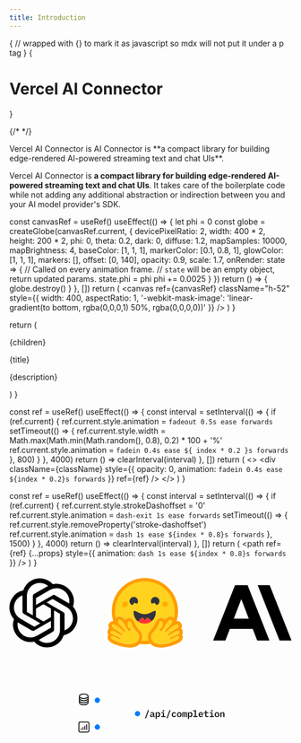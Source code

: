 ```yaml
---
title: Introduction
---
```



{
// wrapped with {} to mark it as javascript so mdx will not put it under a p tag
}
{<h1 className="text-5xl tracking-tighter font-extrabold nx-tracking-tight nx-text-slate-900 dark:nx-text-slate-100 md:text-5xl mt-2 main-title">Vercel AI Connector</h1>}

{/* <Bleed><Features/></Bleed> */}

<div className="text-slate-600 text-xl mt-4 mb-8">
  Vercel AI Connector is AI Connector is **a compact library for building
  edge-rendered AI-powered streaming text and chat UIs**.
</div>

Vercel AI Connector is **a compact library for building edge-rendered AI-powered streaming text and chat UIs**. It takes care of the boilerplate code while not adding any additional abstraction or indirection between you and your AI model provider's SDK.

  const canvasRef = useRef()
  useEffect(() => {
    let phi = 0
    const globe = createGlobe(canvasRef.current, {
      devicePixelRatio: 2,
      width: 400 * 2,
      height: 200 * 2,
      phi: 0,
      theta: 0.2,
      dark: 0,
      diffuse: 1.2,
      mapSamples: 10000,
      mapBrightness: 4,
      baseColor: [1, 1, 1],
      markerColor: [0.1, 0.8, 1],
      glowColor: [1, 1, 1],
      markers: [],
      offset: [0, 140],
      opacity: 0.9,
      scale: 1.7,
      onRender: state => {
        // Called on every animation frame.
        // `state` will be an empty object, return updated params.
        state.phi = phi
        phi += 0.0025
      }
    })
    return () => {
      globe.destroy()
    }
  }, [])
  return (
    <canvas
      ref={canvasRef}
      className="h-52"
      style={{
        width: 400,
        aspectRatio: 1,
        '-webkit-mask-image':
          'linear-gradient(to bottom, rgba(0,0,0,1) 50%, rgba(0,0,0,0))'
      }}
    />
  )
}

  return (
    <div className="rounded-lg border border-slate-200 hover:border-slate-300 transition-colors">
      <div className="flex items-center justify-center overflow-hidden">
        {children}
      </div>
      <p className="mt-2 text-lg px-6 font-semibold tracking-tight">{title}</p>
      <p className="mt-1 px-6 mb-6 text-slate-500">{description}</p>
    </div>
  )
}

  const ref = useRef()
  useEffect(() => {
    const interval = setInterval(() => {
      if (ref.current) {
        ref.current.style.animation = `fadeout 0.5s ease forwards`
        setTimeout(() => {
          ref.current.style.width =
            Math.max(Math.min(Math.random(), 0.8), 0.2) * 100 + '%'
          ref.current.style.animation = `fadein 0.4s ease ${
            index * 0.2
          }s forwards`
        }, 800)
      }
    }, 4000)
    return () => clearInterval(interval)
  }, [])
  return (
    <>
      <div
        className={className}
        style={{
          opacity: 0,
          animation: `fadein 0.4s ease ${index * 0.2}s forwards`
        }}
        ref={ref}
      />
    </>
  )
}

  const ref = useRef()
  useEffect(() => {
    const interval = setInterval(() => {
      if (ref.current) {
        ref.current.style.strokeDashoffset = '0'
        ref.current.style.animation = `dash-exit 1s ease forwards`
        setTimeout(() => {
          ref.current.style.removeProperty('stroke-dashoffset')
          ref.current.style.animation = `dash 1s ease ${index * 0.8}s forwards`
        }, 1500)
      }
    }, 4000)
    return () => clearInterval(interval)
  }, [])
  return (
    <path
      ref={ref}
      {...props}
      style={{
        animation: `dash 1s ease ${index * 0.8}s forwards`
      }}
    />
  )
}

<div className="grid lg:grid-cols-2 grid-cols-1 gap-4 mt-8">
  <Card
    title="Edge-ready"
    description="Compatible with Vercel’s Edge Network, enabling AI-powered apps that are fast and scalable."
  >
    <Globe />
  </Card>
  <Card
    title="Built-in Adapters"
    description="First-class support for native OpenAI, Anthropic, and HuggingFace Inference JavaScript SDKs."
  >
    <div className="h-52 px-4 flex items-center">
      <svg
        xmlns="http://www.w3.org/2000/svg"
        xmlnsXlink="http://www.w3.org/1999/xlink"
        fill="none"
        height={80}
        className="invert-on-dark max-w-full"
        viewBox="0 0 2430 647"
      >
        <defs>
          <path
            id="reuse-0"
            stroke="#7B7B7B"
            strokeWidth="2"
            d="M0-1h591.9"
          ></path>
        </defs>
        <path
          fill="#000"
          d="M547.5 270a148 148 0 00-12.8-121.5 149.7 149.7 0 00-161-71.7 150.1 150.1 0 00-254.4 53.7 148.1 148.1 0 00-99 71.8 149.6 149.6 0 0018.4 175.6 148 148 0 0012.6 121.6 149.8 149.8 0 00161.3 71.7A148.1 148.1 0 00324.2 621 150 150 0 00467 516.9a148.3 148.3 0 0099-71.8 149.9 149.9 0 00-18.6-175zM324.2 582.2c-26 0-51.2-9-71.2-25.7l3.5-2L374.8 486a19.7 19.7 0 009.7-16.9V302.5l50 29a1.8 1.8 0 011 1.2V471a111.5 111.5 0 01-111.4 111zM85 480.1c-13.1-22.6-17.8-49-13.3-74.7l3.5 2.1 118.4 68.3a19 19 0 0019.4 0l144.6-83.4v57.8a2 2 0 01-.8 1.5l-119.8 69A111.4 111.4 0 0185 480zM53.9 222.3a111 111 0 0158.6-48.8V314a19 19 0 009.6 16.7l143.9 83-50 29a1.9 1.9 0 01-1.8 0l-119.5-69a111.5 111.5 0 01-40.8-152v.6zm410.8 95.4L320.3 234l50-28.8a1.9 1.9 0 011.7 0l119.5 69A111.3 111.3 0 01474.8 475V334.4a19.5 19.5 0 00-10-16.6zm49.8-74.8l-3.5-2-118.2-69a19.2 19.2 0 00-19.4 0l-144.5 83.4v-57.7a1.6 1.6 0 01.7-1.5l119.5-69a111.4 111.4 0 01165.4 115.4v.4zm-313 102.4l-50-28.8a2 2 0 01-.9-1.5V177.3A111.3 111.3 0 01333.2 92l-3.5 2-118.3 68a19.7 19.7 0 00-9.7 16.9l-.1 166.4zm27.2-58.6l64.5-37.1 64.5 37.1V361l-64.3 37.2-64.5-37.2-.2-74.2z"
        ></path>
        <use
          strokeWidth="2"
          transform="matrix(-.3 1 -1 -.2 789 51)"
          xlinkHref="#reuse-0"
        ></use>
        <path
          fill="#fff"
          d="M1516.2 475.7a58.6 58.6 0 00-8.8-19.3 64.3 64.3 0 00-15.6-62.6c-6.2-7-14-12.4-22.6-15.9a306.5 306.5 0 00-140.4-333.2 307.8 307.8 0 00-459.4 334c-8 3.4-15.2 8.6-21 15.1a64.3 64.3 0 00-15.6 62.6c-3.8 6-6.7 12.4-8.4 19.3a63.8 63.8 0 002.3 41.6 60.9 60.9 0 003.4 47.4 74.1 74.1 0 0022 27c13 9.6 27 17.5 42 23.4a583 583 0 0055.4 19.6c29.1 7.4 56.5 12.2 84.6 12.2 40 .3 74.1-8.8 98.8-32.8 24.7 3 49.7 3 74.4 0 24.7 23.6 59.2 33.4 99.1 32.8 28.1 0 55.5-4.8 84.6-12.2 10.8-3 35.5-11.2 55.5-19.6 16.9-7.1 30.8-15 42-23.7 9.3-7 16.9-16 22.3-26.4a60.8 60.8 0 003.3-47.7c4.8-12.2 6.1-26 2-41.6zm-28.5 40.6c5.8 10.5 6.1 22.7 1 33.8-7.7 17.3-26.3 30.8-62.9 45.3-22.6 8.8-43.3 14.6-43.6 15-26.3 7.1-53.3 11-80.5 11.4-39 0-68-10.5-86.3-31.8a289.2 289.2 0 01-94 .4c-18.3 21-47.4 31.4-85.6 31.4-23.7 0-50.7-3.7-80.8-11.5 0 0-21-6-43.7-14.9-36.5-14.5-55.1-28-62.6-45a38.6 38.6 0 012.7-37.2 43.3 43.3 0 01-6-34.8 38.6 38.6 0 0113.5-21 33.9 33.9 0 01-6.1-16.2 42.6 42.6 0 0111.8-35.2 38 38 0 0129.1-12.5 285.5 285.5 0 11546 0h4c11.6 0 21.7 4.4 29.2 12.5a42.7 42.7 0 015.7 51.4 44.4 44.4 0 0113.6 21 43.4 43.4 0 01-6.1 34.8l1.7 3z"
        ></path>
        <path
          fill="#FF9D00"
          d="M1486 513.2a43.3 43.3 0 005.8-34.8 41.5 41.5 0 00-13.2-21 42.6 42.6 0 00-5.4-51.7 38.8 38.8 0 00-33.2-11.9 285.4 285.4 0 00-401.5-338.5 285.5 285.5 0 00-144.4 338.5c-11.5 0-22 4-29.1 12.2a42.6 42.6 0 00-6.1 51.4 39.2 39.2 0 00-13.2 21 43.3 43.3 0 006 34.8 39.2 39.2 0 00-2.6 37.3c7.4 16.9 26 30.4 62.6 45 22.6 8.7 43.6 14.5 44 14.8 26.2 7.2 53.2 11 80.5 11.5 38.5 0 67.3-10.1 85.5-31.4 31.2 5 63 4.9 94-.4 18.3 21.3 47.4 31.8 86.3 31.8 42.7-.6 85-9.5 124.2-26.4 36.5-14.5 55.1-28 62.9-45a38.5 38.5 0 00-2.7-37.2h-.3zM1108 558l-5.1 8.1a52.9 52.9 0 01-18.3 16.3 104.5 104.5 0 01-49 10.1c-28.5 0-57.2-6.8-73.4-10.8-.7 0-99.2-28.1-86.6-51.8 2-3.7 5.4-5.4 9.8-5.4 17.6 0 49.4 26 63.2 26 3 0 5.1-1.3 6.1-4.3 5.8-21-89-29.8-81.2-60.3 1.7-5.4 5.4-7.4 10.9-7.4 23.3 0 75 40.6 86.2 40.6.7 0 1.4 0 1.7-.7 5-8.8 2.4-14.9-32.8-36.2l-3.4-2c-37.9-23.7-65-37.2-49.7-54.1 1.7-2 4.4-2.7 7.4-2.7 3.4 0 7.8 1 12.5 3.3 24.2 12.4 46.5 28.1 66.3 46.7 0 0 15 15.6 23.7 15.6 2.4 0 4-.7 5.4-2.7 6.5-10.8-59.5-61-63.2-81.2-2.4-14.2 1.7-21.3 9.8-21.3 3.4 0 8.1 1.7 13.5 5 15.6 10.2 46 62 57.2 82.6a17.4 17.4 0 0015.6 9.5c11.5 0 20.3-11.2 1-25.7-28.8-21.7-18.6-56.9-4.8-59.2h1.7c12.5 0 18 21.6 18 21.6s16.2 40.6 44 68.7c25.3 25 29 46 14.1 71.7h-.6zm90.3 4.7h-1.7l-2.4.4-3.7.6h-5.8l-1.6.4h-2.4l-1.7.3h-28.4l-3.7-.7h-5.1l-3.4-.6c15.6-34.5 7.8-66.7-23.7-98.1-20.3-20.3-33.8-50.8-36.8-57.2-5.8-19.6-21-41.3-46-41.3a40.6 40.6 0 00-33.9 18 96.7 96.7 0 00-21.3-20.3 50.9 50.9 0 00-29-9.9c-12 0-22.7 5.1-30.2 14l-.7-1.4c-1.3-6.5-2.7-12.6-3.4-18.6l-.3-1.4-.7-4.4v-1.7l-.3-2V337l-1-7.4v-4.1l-.7-3.7v-13.6a256.4 256.4 0 01512.5 0v14.6c-.7 3.4-.7 7-1 10.8v1.7l-.3 1.4-.4 2.7v1.3l-.3 1.7-.4 1.7v2l-.6 1.7v1.7l-.4 1.7-.3 1.7c-.5 3-1 5.9-1.7 8.8l-.4 1.7-.3 1.7a40.4 40.4 0 00-27.4-10.9c-9.5 0-19.6 3.4-29.4 9.5a98.6 98.6 0 00-21 20.7 42 42 0 00-33.8-18c-25.4 0-40.6 21.7-46 41.3-3 6.8-17 37.2-37.2 57.5-31.2 31.1-39 63.3-23.7 97.4zm264.9-69c-.8 2.3-2 4.3-3.4 6.1l-.7.4-.7 1a69.8 69.8 0 01-19.6 12.1l-2.7 1-.7.4-3.7 1.7-2 .7-13.6 5.4-1.7.7-1.6.6-3.8 1.4-2 1-1.7.7h-.7l-1.7 1c-13.1 5.4-22.3 11.2-20.3 18.3.3 1 .8 1.9 1.4 2.7 2.4 2.3 6.8 2 11.8 0l2-.7h.7l3.8-2 1-.4 21-11.1 8.8-4.8a45.2 45.2 0 0118.6-5.4c2.7 0 4.7.3 6.7 1.7 1.4 1 2.6 2.2 3.4 3.7 2.4 5 0 10.2-4.7 14.9a86.6 86.6 0 01-21 13.9l-2 1c-25 12.5-58.9 22-58.9 22a382 382 0 01-35.8 7.8h-2.4c-3.4.6-6.8 1.2-10.2 1.6l-18.2 1.4h-9.2l-10.1-.3c-4.1-.4-8.2-1-12.2-1.7h-1l-3.7-1-2-.4h-.4l-1-.3-1.4-.4-1-.3-1-.3-1.3-.4-.7-.3-.7-.4-2-.6h-.7l-.3-.4-3-1.3h-.4l-1-.7-1.4-.7h-.7l-3.4-2-.3-.3-1-.7-.7-.7-.7-.3-.6-.4-1.4-1.3-1-.4-.7-1c-.3 0-.7 0-1-.7l-1.4-1.3-1-.7-.6-1-.7-.7-1-1a31.4 31.4 0 01-3.4-4.4l-.4-.7-2.7-4-.6-1.4-1-1.3v-.4l-.7-.6v-.4l-1-1.3v-.7l-.4-.7-.3-.7-2.4-4.4v-.6l-.7-1v-.7c-1.1-2.9-2-5.8-2.7-8.8v-.7l-.7-2.7v-4.7c-.3-14.6 6.8-28.5 22.7-44 27.8-28.1 44-68.7 44-68.7l1.3-4 2-5.1v-.4l2.1-3.3.7-.7c.7-1.2 1.5-2.3 2.4-3.4h.3a11.4 11.4 0 017-4.4h3.8c2.4 0 4.7 1.7 6.8 4 1.3 1.5 2.5 3 3.4 4.8l.3 1 1 2.4c1.6 4.3 2.3 9 2 13.5-.2 4.4-1 8.8-2.7 12.9l-.3 1.3c-.8 1.8-1.7 3.5-2.7 5l-1.7 2.8-.3.3a46 46 0 01-10.9 10.9l-5.7 5c-5 5.4-6.1 10.2-5 13.6a8.8 8.8 0 002 3.3v.4l.6.7h.3l1.8 1h.3l1.7 1h1.3v.3h1.7l.4.4h4.7c1.3-.3 2.5-.8 3.7-1.4h.7l1-.3c1.4-.7 2.6-1.7 3.7-2.7l.7-.7.7-.7 2.7-3.7 20.6-35.9 1-1.3 1-1.7 1.7-2.4.4-.7 5-8 1-1.4 6.5-8.8 1-1.7 6.8-8.8 1-1.4.7-.3.7-1 .6-.7.7-1 .7-.3 1.3-1.7.7-.7c1.7-1.7 3.4-3.4 5.8-4.7l.3-.4c.7 0 1-.7 1.4-1 8-4.4 14.8-4.7 18.5-1 2.4 2.4 3.4 6 3.4 11.5v4.4c0 .7-.1 1.3-.3 2v.7l-.7 1.3c0 .7-.3 1.7-1 2.4-1 2.5-2.4 5-4 7.1l-3.4 4.4v.7l-6.1 6.8-.7 1-2.7 2.7-.7.7-1.3 1.6-1.4 1.4-1.3 1.4-1.4 1.6-1.3 1.4-3 3c-13.6 14-28.2 28.1-33 37l-1 1.6c-.6 1.7-1 3-.6 4v1c.5.7 1 1.3 1.7 1.8 1 .6 2.4 1 3.4 1h2.7v-.4h.7c1.1-.3 2.3-.7 3.3-1.3l3.4-2 .4-.4h.6l.4-.7 1-.6 1.7-1 1-1 3.4-2.8.7-.6.3-.4 2.4-2v-.3c.6 0 .6-.4 1-.7v-.4h.3l.7-.6.3-.4 1-1 1-.7.4-.3v-.3l.7-.4.6-.7.4-.3 5.4-4.7 1-.7 1.4-1 1.3-1.4c1.7-1.3 3.8-3.4 6.1-4.7l1.4-1c5.9-4.6 11.8-9.2 17.9-13.6l1-1 2.7-1.7 1-.6 4.8-3.4 1-.4.7-.6 2.3-1.4 1-.3 1.7-1 1.4-1h.3l1.4-1 1.7-.8.6-.3.7-.3.7-.4c2.2-1.1 4.5-2.1 6.8-3l1.3-.3 1.4-.4.6-.3 1.4-.4c1.8-.4 3.6-.6 5.4-.6h2.7l.7.3c1.3.4 2.4 1.1 3.4 2l.3.4c1.4 1.3 2.7 3 3.4 4.7v.3l1 2a15 15 0 01-.7 6.8l-1 2.4-3.7 4.7-.3.4-1.4 1.7-.7.3-.6.7-.4.3a68 68 0 01-10.5 8.1c-4.4 3-8.9 5.9-13.5 8.5l-21.6 13.2-2 1.3-6.5 3.8-1 .6-1.7 1.4-3.7 2.4-1 .6c-.7 0-1 .7-1.7 1l-1.7 1-1 .7-.7.7-1 .4-3.8 3h-.6a84.8 84.8 0 00-4.8 4.4l-.7.3-.6.7-.4.4v.3l-1.6 1.3v.4l-1.4 1.7c-.7.7-1 1-1 1.7l-.4.6v.4h-.3v.3l-.7 1.7v2.7l.4.7v.7l.3.3v.3l.3.7.7 1v.4l.4.3.3.4.7.3c2 .7 6-1 11.5-4l1-.4 1.7-1 .6-.4c.7 0 1-.6 1.8-1l1-.6 24.3-14.3 2.4-1.3 1.7-1c4.2-2.5 8.5-4.8 12.8-7.1l1.7-1c3.2-1.6 6.3-3 9.5-4.4h1v-.4c6.1-2.3 11.5-3.7 16-3.7h3.6l2.4 1a8.9 8.9 0 014.4 5.4v1c.8 2.6.8 5.3 0 7.8h-.3z"
        ></path>
        <path
          fill="#FFD21E"
          fillRule="evenodd"
          d="M1423.1 310v-1.8a256.4 256.4 0 00-512.8 0v7.8l.3 1.7v6.1l.4 1.7v3l.3 1 .7 7.5v1.7l.3 2 .4 1.4v.3l.6 4.4v1.4l3.8 18.2v.7l.3 1.4.3-.4a38.8 38.8 0 0130.2-13.5c9.4 0 19.2 3 29 9.1a92 92 0 0121.4 20.7 42 42 0 0133.8-18c25 0 40.6 21.7 46 41.3 9 21.2 21.6 40.6 37.2 57.5 31.1 31.1 39 63.3 23.7 98.1h5l1.4.3h1.4l3.7.4h5.7l1.7.3h25l1.8-.3h3.7l1-.4h1.3l6.5-1h1.3c-15.2-34.5-7.4-66.3 23.7-97.4 20.3-20.3 34.2-50.7 37.2-57.5 5.4-19.6 20.6-41.3 46-41.3a40.6 40.6 0 0133.8 18 98.6 98.6 0 0121-20.7c10.2-6 19.6-9.4 29.5-9.4 10.1 0 20.3 3.7 27 10.8l.7-1.7v-1.7l.7-1.7.6-3.4.7-3.4V351l.4-1.7.3-1.7.3-1.7.4-3.4.3-2V339l.7-2.7v-4l1-8.2v-9.8l.3-.3v-4.4.3zm-320 256c20.3-29.8 19-52-8.8-79.8-28-28.1-44-68.7-44-68.7s-6-23.7-20.2-21.6c-13.6 2.3-23.7 37.5 5.4 59.2 28.7 21.6-5.8 36.5-17 16.2-11.1-20.3-41.6-72.7-57.5-82.5-15.5-10.2-26.7-4.4-23 16.2 2 10.1 19 27.4 35.2 44 16.3 16.2 31.1 31.8 28.1 37.2-6.8 10.8-29-12.9-29-12.9s-70.8-64.2-86-47.3c-14.2 15.2 7.8 28.4 41.3 48.7l8.8 5.4c38.5 23.3 41.6 29.4 36.1 38.2-2 3.4-14.8-4.4-30.7-13.9-27.1-16.2-62.6-37.8-67.7-18.6-4.4 16.6 21.7 26.8 45.7 35.9 19.6 7.8 37.9 14.9 35.2 24.4-2.7 10.1-17.6 1.6-33.9-7.5-18.6-10.1-38.9-21.3-45.3-8.8-12.5 23.7 86 51.8 86.6 51.8 31.8 8.4 112.6 25.7 140.7-15.6zm131 0c-20.4-29.8-19-52 9-79.8 27.8-28.1 44-68.7 44-68.7s6.1-23.7 20-21.6c13.5 2.3 23.7 37.5-5 59.2-29.2 21.6 5.7 36.5 16.9 16.2 11.1-20.3 41.2-72.7 57.1-82.5 15.6-10.2 27-4.4 23 16.2-1.7 10.1-19 27.4-34.8 44-16.3 16.2-31.5 31.8-28.1 37.2 6.4 10.8 28.8-12.9 28.8-12.9s70.7-64.2 85.9-47.3c14.2 15.2-7.5 28.4-41.3 48.7l-8.8 5.4c-38.5 23.3-41.6 29.4-36.2 38.2 2 3.4 15.2-4.4 30.8-14.2 27-16.2 63-37.2 67.7-18.3 4.7 16.6-21.7 26.8-45.4 35.9-20 7.8-37.9 14.9-35.5 24.4 3 9.8 18 1.6 34.2-7.5 18.6-10.1 38.5-21.3 45.3-8.8 12.2 23.7-86 51.4-87 51.8-31.7 8.4-112.6 25.7-140.7-15.6z"
          clipRule="evenodd"
        ></path>
        <path
          fill="#32343D"
          fillRule="evenodd"
          d="M1250 238.6c4 1.3 7 5.7 10 9.8 3.5 5.4 7.2 10.5 12.6 7.7a36.9 36.9 0 10-49.7-15.2c2.3 4.8 8.1 2.4 14.2 0 4.4-1.7 9.5-3.7 12.8-2.3zm-173.6 0c-4 1.3-6.8 5.7-10.2 9.8-3.3 5.4-7 10.5-12.5 7.7a36.9 36.9 0 1149.8-15.2c-2.4 4.8-8.2 2.4-14 0-4.6-1.7-9.4-3.7-13.4-2.3h.3zm146.8 158a106.2 106.2 0 0037.6-78.9c0-17.2-11.5-11.8-30.1-2.7l-1 .7c-17 8.4-40 19.6-64.7 19.6-25 0-47.7-11.2-64.6-19.6-19.3-9.8-31.4-15.6-31.4 2 0 22.3 10.8 59.6 40.5 81.2a64.4 64.4 0 0139-33.8c3-.7 6 4.4 9 9.4 3.1 5.1 6.2 10.2 9.2 10.2 3.4 0 6.8-5 10.2-10.2 3-5 6.4-10.1 9.4-9a64.3 64.3 0 0137 30.7v.3z"
          clipRule="evenodd"
        ></path>
        <path
          fill="#FF323D"
          d="M1223.2 396.5a91.3 91.3 0 01-58.2 19 92.8 92.8 0 01-55.8-17 64.3 64.3 0 0139.3-33c5.7-1.8 11.8 19.5 18.2 19.5 6.8 0 13.5-21 19.6-19.2a64.3 64.3 0 0137 30.7z"
        ></path>
        <path
          fill="#FFAD03"
          fillRule="evenodd"
          d="M1010.4 269a24 24 0 11-26.7-39.7 24 24 0 0126.7 39.7zm343 0a23.8 23.8 0 11-18-43.2 24 24 0 0118.4 43.2h-.3z"
          clipRule="evenodd"
        ></path>
        <use
          strokeWidth="2"
          transform="matrix(-.3 1 -1 -.2 1721.6 51)"
          xlinkHref="#reuse-0"
        ></use>
        <path
          fill="#000"
          d="M2241.3 86H2138l188.3 476h103.3L2241.3 86zm-298.4 0l-188.3 476h105.3l38.5-100h197l38.5 100h105.3L2051 86h-108zm-10.5 287.6l64.5-167.2 64.4 167.2h-128.9z"
        ></path>
      </svg>
    </div>
  </Card>
  <Card
    title="Streaming First"
    description="SWR-powered React hooks for fetching and rendering streaming text responses."
  >
    <div className="h-52 w-full px-4 flex items-center justify-center dot-background">
      <div className="w-64 max-w-full h-40 border rounded-md shadow bg-white">
        <div className="flex bg-slate-400/5 p-1 border-b gap-1">
          <div className="border rounded-full w-2 h-2" />
          <div className="border rounded-full w-2 h-2" />
          <div className="border rounded-full w-2 h-2" />
        </div>
        <div className="p-4 animate-pulse">
          <Skeleton
            index={0}
            className="h-2 w-2/3 bg-gray-300/80 rounded"
          ></Skeleton>
          <Skeleton
            index={1}
            className="h-2 w-1/2 mt-2 bg-gray-300/80 rounded"
          ></Skeleton>
          <Skeleton
            index={2}
            className="h-2 w-1/2 mt-2 bg-gray-300/80 rounded"
          ></Skeleton>
          <Skeleton
            index={3}
            className="h-2 w-3/4 mt-2 bg-gray-300/80 rounded"
          ></Skeleton>
          <Skeleton
            index={4}
            className="h-2 w-2/3 mt-2 bg-gray-300/80 rounded"
          ></Skeleton>
          <Skeleton
            index={5}
            className="h-2 w-1/4 mt-2 bg-gray-300/80 rounded"
          ></Skeleton>
          <Skeleton
            index={6}
            className="h-2 w-1/2 mt-2 bg-gray-300/80 rounded"
          ></Skeleton>
        </div>
      </div>
    </div>
  </Card>
  <Card
    title="Stream Callbacks"
    description="Callbacks for saving completed streaming responses to a database in the same request."
  >
    <div className="h-52 w-full flex items-center justify-center">
      <svg
        xmlns="http://www.w3.org/2000/svg"
        className="w-full h-full"
        fill="none"
        viewBox="0 0 337 188"
        style={{
          '-webkit-mask-image':
            'linear-gradient(to right, rgba(0,0,0,0), rgba(0,0,0,1) 20%, rgba(0,0,0,1) 80%, rgba(0,0,0,0))'
        }}
      >
        <mask
          id="mask0_113_97"
          style={{ maskType: 'alpha' }}
          width="337"
          height="188"
          x="0"
          y="0"
          maskUnits="userSpaceOnUse"
        >
          <path fill="#000" d="M0 0H337V188H0z"></path>
        </mask>
        <defs>
          <linearGradient id="pulse-gradient" x1="2" x2="0" y1="0" y2="1">
            <stop offset="0%" stop-color="#fff" />
            <stop offset="100%" stop-color="#007aff" />
          </linearGradient>
        </defs>
        <g stroke="#000" mask="url(#mask0_113_97)">
          <Path
            index={1}
            d="M153 75L153 141 M0 0"
            strokeWidth="1.5"
            stroke="url(#pulse-gradient)"
            className="path-enter"
            pathLength="100"
          />
          <Path
            index={0}
            d="M169 -2.5L169 41.5C169 42.6046 168.105 43.5 167 43.5L155 43.5C153.895 43.5 153 44.3954 153 45.5L153 76"
            strokeWidth="1.5"
            stroke="url(#pulse-gradient)"
            className="path-enter"
            pathLength="100"
          />
          <Path
            index={1}
            d="M105 59.5H119C120.105 59.5 121 60.3954 121 61.5V73.5C121 74.6046 121.895 75.5 123 75.5H153"
            strokeWidth="1.5"
            stroke="url(#pulse-gradient)"
            className="path-enter path-reverse"
            pathLength="100"
          />
          <Path
            index={1}
            d="M105 91.5H119C120.105 91.5 121 90.6046 121 89.5V77.5C121 76.3954 121.895 75.5 123 75.5H153"
            strokeWidth="1.5"
            stroke="url(#pulse-gradient)"
            className="path-enter path-reverse"
            pathLength="100"
          />
          <g strokeDasharray="1 1" opacity="0.08">
            <path d="M-19 11.5h392M-19 27.5h392M-19 43.5h392M-19 59.5h392M-19 75.5h392M-19 91.5h392M-19 107.5h392M-19 123.5h392M-19 139.5h392M-19 155.5h392M-19 171.5h392M-19 187.5h392M9-20v256M25-20v256M41-20v256M57-20v256M73-20v256M89-20v256M105-20v256M121-20v256M137-20v256M153-20v256M169-20v256M185-20v256M201-20v256M217-20v256M233-20v256M249-20v256M265-20v256M281-20v256M297-20v256M313-20v256M329-20v256"></path>
          </g>
        </g>
        <circle cx="89" cy="92" r="10" fill="#fff"></circle>
        <path
          stroke="#000"
          strokeLinecap="round"
          strokeLinejoin="round"
          strokeWidth="1.2"
          d="M85.727 93.136v1.637M87.91 91.5v3.273m2.182-4.91v4.91m2.182-6.546v6.546M84.636 97.5h8.728A1.636 1.636 0 0095 95.864v-8.728a1.636 1.636 0 00-1.636-1.636h-8.728A1.636 1.636 0 0083 87.136v8.728a1.636 1.636 0 001.636 1.636z"
        ></path>
        <circle
          cx="105"
          cy="91.5"
          r="3"
          fill="#007aff"
          className="animate-ping origin-center"
        />
        <circle cx="105" cy="91.5" r="3" fill="#007aff"></circle>
        <circle cx="89" cy="59" r="10" fill="#fff"></circle>
        <path
          stroke="#000"
          strokeLinecap="round"
          strokeLinejoin="round"
          strokeWidth="1.2"
          d="M94.063 54.75c0 1.519-2.365 2.75-5.282 2.75-2.916 0-5.281-1.231-5.281-2.75m10.563 0c0-1.519-2.365-2.75-5.282-2.75-2.916 0-5.281 1.231-5.281 2.75m10.563 0v7.5c0 1.519-2.365 2.75-5.282 2.75-2.916 0-5.281-1.231-5.281-2.75v-7.5m10.563 0v2.5M83.5 54.75v2.5m10.563 0v2.5c0 1.519-2.365 2.75-5.282 2.75-2.916 0-5.281-1.231-5.281-2.75v-2.5m10.563 0c0 1.519-2.365 2.75-5.282 2.75-2.916 0-5.281-1.231-5.281-2.75"
        ></path>
        <circle
          cx="105"
          cy="59.5"
          r="3"
          fill="#007aff"
          className="animate-ping origin-center"
        />
        <circle cx="105" cy="59.5" r="3" fill="#007aff"></circle>
        <circle
          cx="153"
          cy="75.5"
          r="3"
          fill="#007aff"
          className="animate-ping origin-center"
        />
        <circle cx="153" cy="75.5" r="3" fill="#007aff"></circle>
        <path
          fill="#1C1C1C"
          d="M161.858 81.018l3.619-9.878h1.265l-3.619 9.878h-1.265zm10.963-1.518c-.345 0-.613-.084-.803-.253-.184-.176-.294-.418-.33-.726h-.055a1.443 1.443 0 01-.605.825c-.301.19-.671.286-1.111.286-.572 0-1.027-.15-1.364-.451-.338-.3-.506-.719-.506-1.254 0-1.144.839-1.716 2.519-1.716h1.001v-.374c0-.36-.088-.63-.264-.814-.176-.183-.462-.275-.858-.275-.36 0-.649.07-.869.209a1.96 1.96 0 00-.561.539l-.803-.682c.176-.315.458-.58.847-.792.396-.22.905-.33 1.529-.33.748 0 1.331.176 1.749.528.425.345.638.862.638 1.551v2.673h.671V79.5h-.825zm-2.431-.836c.337 0 .616-.077.836-.231a.758.758 0 00.341-.649v-.759h-.968c-.77 0-1.155.242-1.155.726v.22c0 .227.084.4.253.517.168.117.399.176.693.176zm4.23-4.84h1.408v1.001h.077c.154-.345.363-.62.627-.825.272-.205.627-.308 1.067-.308.323 0 .616.062.88.187.272.117.503.3.693.55.191.242.338.55.44.924.103.374.154.81.154 1.309 0 .499-.051.935-.154 1.309a2.681 2.681 0 01-.44.935c-.19.242-.421.425-.693.55a2.143 2.143 0 01-.88.176c-.44 0-.795-.103-1.067-.308a2.112 2.112 0 01-.627-.825h-.077V81.7h-1.408v-7.876zm2.585 4.686c.411 0 .726-.125.946-.374.228-.25.341-.59.341-1.023v-.902c0-.433-.113-.774-.341-1.023-.22-.25-.535-.374-.946-.374-.322 0-.601.08-.836.242-.227.154-.341.392-.341.715v1.782c0 .323.114.565.341.726.235.154.514.231.836.231zm6.739-5.566c-.33 0-.565-.07-.704-.209a.709.709 0 01-.198-.506v-.264c0-.198.066-.367.198-.506.139-.14.374-.209.704-.209.33 0 .561.07.693.209a.69.69 0 01.209.506v.264a.69.69 0 01-.209.506c-.132.14-.363.209-.693.209zm-2.574 5.445h1.87v-3.454h-1.87v-1.111h3.278v4.565h1.738V79.5h-5.016v-1.111zm6.211 2.629l3.619-9.878h1.265l-3.619 9.878h-1.265zm9.093-1.386c-.433 0-.822-.07-1.166-.209a2.454 2.454 0 01-.88-.594 2.738 2.738 0 01-.55-.935 3.803 3.803 0 01-.187-1.232c0-.455.062-.865.187-1.232.132-.367.315-.678.55-.935.242-.257.531-.455.869-.594.344-.14.733-.209 1.166-.209.601 0 1.085.125 1.452.374.366.25.645.58.836.99l-1.089.594a1.425 1.425 0 00-.44-.583c-.184-.154-.437-.231-.759-.231-.418 0-.741.121-.968.363-.22.242-.33.572-.33.99v.946c0 .41.11.74.33.99.227.242.557.363.99.363.337 0 .605-.077.803-.231.205-.154.37-.36.495-.616l1.056.627a2.409 2.409 0 01-.869.99c-.382.25-.88.374-1.496.374zm6.21 0c-.432 0-.821-.07-1.166-.209a2.482 2.482 0 01-.869-.594 2.754 2.754 0 01-.55-.935 3.83 3.83 0 01-.187-1.232c0-.455.063-.865.187-1.232.132-.367.316-.678.55-.935.242-.257.532-.455.869-.594.345-.14.734-.209 1.166-.209.426 0 .811.07 1.155.209.345.14.635.337.869.594.242.257.426.568.55.935.132.367.198.777.198 1.232 0 .455-.066.865-.198 1.232a2.519 2.519 0 01-.55.935 2.344 2.344 0 01-.869.594c-.344.14-.729.209-1.155.209zm0-1.078c.404 0 .723-.121.957-.363.235-.25.352-.612.352-1.089v-.88c0-.477-.117-.836-.352-1.078-.234-.25-.553-.374-.957-.374-.403 0-.722.125-.957.374-.234.242-.352.601-.352 1.078v.88c0 .477.118.84.352 1.089.235.242.554.363.957.363zm3.538.946v-5.676h1.166v.781h.066a1.84 1.84 0 01.374-.638c.169-.183.403-.275.704-.275.286 0 .513.084.682.253.169.161.279.392.33.693h.055c.095-.257.235-.477.418-.66.191-.19.458-.286.803-.286.418 0 .719.15.902.451.183.3.275.744.275 1.331V79.5h-1.155v-3.861c0-.33-.048-.561-.143-.693-.088-.132-.224-.198-.407-.198a.603.603 0 00-.429.165c-.11.11-.165.279-.165.506V79.5h-1.166v-3.861c0-.33-.044-.561-.132-.693-.088-.132-.224-.198-.407-.198a.618.618 0 00-.44.165c-.11.11-.165.279-.165.506V79.5h-1.166zm6.783-5.676h1.408v1.001h.077c.154-.345.363-.62.627-.825.271-.205.627-.308 1.067-.308.322 0 .616.062.88.187.271.117.502.3.693.55.19.242.337.55.44.924a5 5 0 01.154 1.309 5 5 0 01-.154 1.309c-.103.374-.25.686-.44.935a1.869 1.869 0 01-.693.55 2.146 2.146 0 01-.88.176c-.44 0-.796-.103-1.067-.308a2.112 2.112 0 01-.627-.825h-.077V81.7h-1.408v-7.876zm2.585 4.686c.41 0 .726-.125.946-.374.227-.25.341-.59.341-1.023v-.902c0-.433-.114-.774-.341-1.023-.22-.25-.536-.374-.946-.374-.323 0-.602.08-.836.242-.228.154-.341.392-.341.715v1.782c0 .323.113.565.341.726.234.154.513.231.836.231zm3.878-.121h1.804v-5.918h-1.804V71.36h3.212v7.029h1.815V79.5h-5.027v-1.111zm9.071 1.243c-.455 0-.858-.07-1.21-.209a2.438 2.438 0 01-.891-.594 2.626 2.626 0 01-.539-.924 3.803 3.803 0 01-.187-1.232c0-.462.062-.876.187-1.243.132-.367.315-.678.55-.935.235-.257.517-.455.847-.594.337-.14.715-.209 1.133-.209.411 0 .781.07 1.111.209.33.132.609.323.836.572.235.25.414.55.539.902.125.352.187.74.187 1.166v.462h-3.982v.143c0 .41.128.744.385 1.001.257.25.616.374 1.078.374.352 0 .653-.07.902-.209.257-.147.469-.337.638-.572l.803.803c-.205.3-.506.557-.902.77-.389.213-.884.319-1.485.319zm-.099-4.906c-.396 0-.715.125-.957.374-.242.25-.363.58-.363.99v.077h2.574v-.099c0-.41-.114-.737-.341-.979-.22-.242-.524-.363-.913-.363zm6.783 4.774c-.543 0-.943-.143-1.199-.429-.257-.286-.385-.656-.385-1.111v-3.025h-1.65v-1.111h1.122c.227 0 .388-.044.484-.132.095-.095.143-.26.143-.495v-1.375h1.309v2.002h2.31v1.111h-2.31v3.454h2.31V79.5h-2.134zm6.397-6.556c-.33 0-.564-.07-.704-.209a.709.709 0 01-.198-.506v-.264c0-.198.066-.367.198-.506.14-.14.374-.209.704-.209.33 0 .561.07.693.209.14.14.209.308.209.506v.264a.687.687 0 01-.209.506c-.132.14-.363.209-.693.209zm-2.574 5.445h1.87v-3.454h-1.87v-1.111h3.278v4.565h1.738V79.5h-5.016v-1.111zm8.653 1.243c-.433 0-.821-.07-1.166-.209a2.482 2.482 0 01-.869-.594 2.738 2.738 0 01-.55-.935 3.803 3.803 0 01-.187-1.232c0-.455.062-.865.187-1.232.132-.367.315-.678.55-.935.242-.257.532-.455.869-.594.345-.14.733-.209 1.166-.209.425 0 .81.07 1.155.209.345.14.634.337.869.594.242.257.425.568.55.935.132.367.198.777.198 1.232 0 .455-.066.865-.198 1.232a2.532 2.532 0 01-.55.935 2.352 2.352 0 01-.869.594 3.06 3.06 0 01-1.155.209zm0-1.078c.403 0 .722-.121.957-.363.235-.25.352-.612.352-1.089v-.88c0-.477-.117-.836-.352-1.078-.235-.25-.554-.374-.957-.374-.403 0-.722.125-.957.374-.235.242-.352.601-.352 1.078v.88c0 .477.117.84.352 1.089.235.242.554.363.957.363zm3.956.946v-5.676h1.408v1.001h.055c.125-.308.315-.572.572-.792.264-.227.627-.341 1.089-.341.557 0 1.008.187 1.353.561.352.367.528.895.528 1.584V79.5h-1.408v-3.465c0-.821-.356-1.232-1.067-1.232-.147 0-.286.018-.418.055a1.112 1.112 0 00-.363.176.904.904 0 00-.253.275.827.827 0 00-.088.396V79.5h-1.408z"
        ></path>
        <mask
          id="mask1_113_97"
          style={{ maskType: 'alpha' }}
          width="337"
          height="188"
          x="0"
          y="0"
          maskUnits="userSpaceOnUse"
        >
          <path fill="url(#paint0_radial_113_97)" d="M0 0H337V188H0z"></path>
        </mask>
        <g mask="url(#mask1_113_97)">
          <circle cx="168.5" cy="629.5" r="491.5" fill="#F2F2F2"></circle>
          <circle
            cx="168.5"
            cy="629.5"
            r="491"
            stroke="#000"
            strokeOpacity="0.1"
          ></circle>
        </g>
        <defs>
          <radialGradient
            id="paint0_radial_113_97"
            cx="0"
            cy="0"
            r="1"
            gradientTransform="matrix(0 94 -168.5 0 168.5 94)"
            gradientUnits="userSpaceOnUse"
          >
            <stop offset="0.761"></stop>
            <stop offset="1" stopOpacity="0"></stop>
          </radialGradient>
        </defs>
      </svg>
    </div>
  </Card>
</div>

